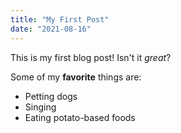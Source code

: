 ```yaml
---
title: "My First Post"
date: "2021-08-16"
---
```


This is my first blog post! Isn't it *great*?

Some of my **favorite** things are:

- Petting dogs
- Singing
- Eating potato-based foods
